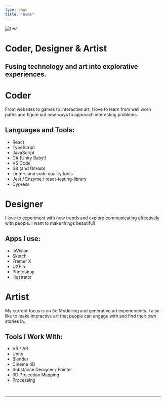 ```yaml
---
type: page
title: "Home"
---
```



<div className="callout">
  <div className="hero">
    <img src="../images/wash-me.jpg" alt="test" />
  </div>
  <div className="heading">
    <h1>Coder, Designer & Artist</h1>
    <h2>Fusing technology and art into explorative experiences.</h2>
  </div>
</div>

<div className="skills fixed-width">
  <div>
    <h1>Coder</h1>
    <p>
      From websites to games to interactive art, I love to learn from well worn paths and figure out new ways to approach interesting problems.
    </p>
    <h2>Languages and Tools:</h2>
    <ul>
      <li>React</li>
      <li>TypeScript</li>
      <li>JavaScript</li>
      <li>C# (Unity Baby!)</li>
      <li>VS Code</li>
      <li>Git (and GitHub)</li>
      <li>Linters and code quality tools</li>
      <li>Jest / Enzyme / react-testing-library</li>
      <li>Cypress</li>
    </ul>
  </div>
  <div>
    <h1>Designer</h1>
    <p>
      I love to experiment with new trends and explore communicating effectively with people. I want to make things beautiful!
    </p>
    <h2>Apps I use:</h2>
    <ul>
      <li>InVision</li>
      <li>Sketch</li>
      <li>Framer X</li>
      <li>UXPin</li>
      <li>Photoshop</li>
      <li>Illustrator</li>
    </ul>
  </div>
  <div>
    <h1>Artist</h1>
    <p>
      My current focus is on 3d Modelling and generative art experiements. I also like to make interactive art that people can engage with and find their own stories in.
    </p>
    <h2>Tools I Work With:</h2>
    <ul>
      <li>VR / AR</li>
      <li>Unity</li>
      <li>Blender</li>
      <li>Cinema 4D</li>
      <li>Substance Designer / Painter</li>
      <li>3D Projection Mapping</li>
      <li>Processing</li>
    </ul>
  </div>
</div>
<br />

---
